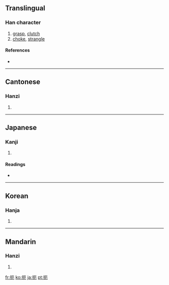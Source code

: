 ==Translingual==

===Han character===
{{Han char|rn=64|rad=手|as=04|sn=7|four=5101<sub>2</sub>|canj=手一尸山 (QMSU)}}

# [[grasp]], [[clutch]]
# [[choke]], [[strangle]]

====References====
* {{Han ref|kx=0419.150|dkj=11848|dj=0766.070|hdz=31834.100|uh=627C|ud=25212|bh=A7E3|bd=42979}}

----

==Cantonese==

===Hanzi===
{{yue-hanzi|jyut=|y=a1, ak1}}

# {{defn|Cantonese}}

----

==Japanese==

===Kanji===
{{ja-kanji|grade=|rs=手04}}

# {{defn|Japanese}}

====Readings====
* {{ja-readings|on=[[あく]] (aku), [[やく]] (yaku)|kun=[[おさえる]] (osaeru)}}

----

==Korean==

===Hanja===
{{ko-hanja|hangeul=액|eumhun=|rv=aek|mr=aek|y=ayk}}

# {{defn|Korean}}

----

==Mandarin==

===Hanzi===
{{cmn-hanzi|pin=[[dèn]] ([[den4]]), [[è]] ([[e4]])|wg=*<sup>4</sup>, o<sup>4</sup>}}

# {{defn|Mandarin}}

[[fr:扼]]
[[ko:扼]]
[[ja:扼]]
[[pt:扼]]